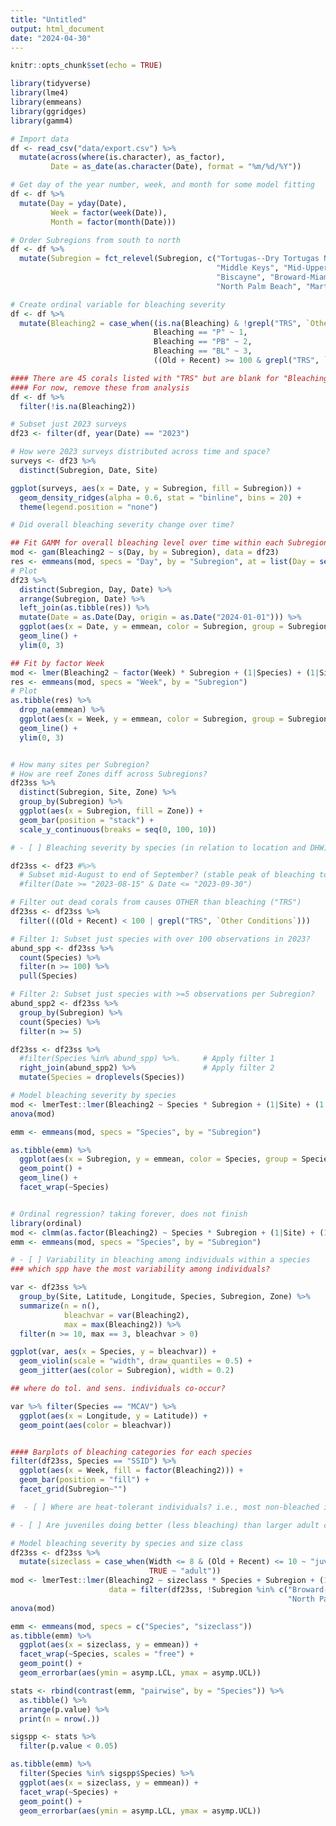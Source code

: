 ```yaml
---
title: "Untitled"
output: html_document
date: "2024-04-30"
---
```


```r
knitr::opts_chunk$set(echo = TRUE)
```

```r
library(tidyverse)
library(lme4)
library(emmeans)
library(ggridges)
library(gamm4)
```


```r
# Import data
df <- read_csv("data/export.csv") %>%
  mutate(across(where(is.character), as_factor),
         Date = as_date(as.character(Date), format = "%m/%d/%Y"))

# Get day of the year number, week, and month for some model fitting
df <- df %>%
  mutate(Day = yday(Date),
         Week = factor(week(Date)),
         Month = factor(month(Date)))

# Order Subregions from south to north
df <- df %>%
  mutate(Subregion = fct_relevel(Subregion, c("Tortugas--Dry Tortugas NP", "Marquesas", "Lower Keys", 
                                              "Middle Keys", "Mid-Upper Keys Transition", "Upper Keys",
                                              "Biscayne", "Broward-Miami", "South Palm Beach", 
                                              "North Palm Beach", "Martin")))

# Create ordinal variable for bleaching severity
df <- df %>%
  mutate(Bleaching2 = case_when((is.na(Bleaching) & !grepl("TRS", `Other Conditions`)) ~ 0,
                                Bleaching == "P" ~ 1,
                                Bleaching == "PB" ~ 2,
                                Bleaching == "BL" ~ 3,
                                ((Old + Recent) >= 100 & grepl("TRS", `Other Conditions`)) ~ 4))

#### There are 45 corals listed with "TRS" but are blank for "Bleaching"... talk to Jennifer about these?
#### For now, remove these from analysis
df <- df %>%
  filter(!is.na(Bleaching2))

# Subset just 2023 surveys
df23 <- filter(df, year(Date) == "2023")
```


```r
# How were 2023 surveys distributed across time and space?
surveys <- df23 %>%
  distinct(Subregion, Date, Site)

ggplot(surveys, aes(x = Date, y = Subregion, fill = Subregion)) +
  geom_density_ridges(alpha = 0.6, stat = "binline", bins = 20) +
  theme(legend.position = "none")

# Did overall bleaching severity change over time?

## Fit GAMM for overall bleaching level over time within each Subregion
mod <- gam(Bleaching2 ~ s(Day, by = Subregion), data = df23)
res <- emmeans(mod, specs = "Day", by = "Subregion", at = list(Day = seq(167, 318, 1)))
# Plot 
df23 %>%
  distinct(Subregion, Day, Date) %>%
  arrange(Subregion, Date) %>%
  left_join(as.tibble(res)) %>%
  mutate(Date = as.Date(Day, origin = as.Date("2024-01-01"))) %>%
  ggplot(aes(x = Date, y = emmean, color = Subregion, group = Subregion)) +
  geom_line() +
  ylim(0, 3)

## Fit by factor Week
mod <- lmer(Bleaching2 ~ factor(Week) * Subregion + (1|Species) + (1|Site), data = df23)
res <- emmeans(mod, specs = "Week", by = "Subregion")
# Plot
as.tibble(res) %>%
  drop_na(emmean) %>%
  ggplot(aes(x = Week, y = emmean, color = Subregion, group = Subregion)) +
  geom_line() +
  ylim(0, 3)


# How many sites per Subregion?
# How are reef Zones diff across Subregions?
df23ss %>%
  distinct(Subregion, Site, Zone) %>%
  group_by(Subregion) %>%
  ggplot(aes(x = Subregion, fill = Zone)) +
  geom_bar(position = "stack") +
  scale_y_continuous(breaks = seq(0, 100, 10))
```

    
```r
# - [ ] Bleaching severity by species (in relation to location and DHW). which species more/less bleached

df23ss <- df23 #%>%
  # Subset mid-August to end of September? (stable peak of bleaching to allow comparing across Subregions, e.g. Marquesas was in Oct. only)
  #filter(Date >= "2023-08-15" & Date <= "2023-09-30")

# Filter out dead corals from causes OTHER than bleaching ("TRS")
df23ss <- df23ss %>%
  filter(((Old + Recent) < 100 | grepl("TRS", `Other Conditions`)))

# Filter 1: Subset just species with over 100 observations in 2023?
abund_spp <- df23ss %>%
  count(Species) %>%
  filter(n >= 100) %>%
  pull(Species)

# Filter 2: Subset just species with >=5 observations per Subregion?
abund_spp2 <- df23ss %>%
  group_by(Subregion) %>%
  count(Species) %>%
  filter(n >= 5)

df23ss <- df23ss %>% 
  #filter(Species %in% abund_spp) %>%.     # Apply filter 1
  right_join(abund_spp2) %>%               # Apply filter 2
  mutate(Species = droplevels(Species))

# Model bleaching severity by species
mod <- lmerTest::lmer(Bleaching2 ~ Species * Subregion + (1|Site) + (1|Month), data = df23ss)
anova(mod)

emm <- emmeans(mod, specs = "Species", by = "Subregion")

as.tibble(emm) %>%
  ggplot(aes(x = Subregion, y = emmean, color = Species, group = Species)) +
  geom_point() +
  geom_line() +
  facet_wrap(~Species)


# Ordinal regression? taking forever, does not finish
library(ordinal)
mod <- clmm(as.factor(Bleaching2) ~ Species * Subregion + (1|Site) + (1|Month), data = df23ss)
emm <- emmeans(mod, specs = "Species", by = "Subregion")
```

```r
# - [ ] Variability in bleaching among individuals within a species 
### which spp have the most variability among individuals?

var <- df23ss %>%
  group_by(Site, Latitude, Longitude, Species, Subregion, Zone) %>%
  summarize(n = n(),
            bleachvar = var(Bleaching2),
            max = max(Bleaching2)) %>%
  filter(n >= 10, max == 3, bleachvar > 0)

ggplot(var, aes(x = Species, y = bleachvar)) +
  geom_violin(scale = "width", draw_quantiles = 0.5) +
  geom_jitter(aes(color = Subregion), width = 0.2)

## where do tol. and sens. individuals co-occur?

var %>% filter(Species == "MCAV") %>%
  ggplot(aes(x = Longitude, y = Latitude)) +
  geom_point(aes(color = bleachvar))


#### Barplots of bleaching categories for each species
filter(df23ss, Species == "SSID") %>%
  ggplot(aes(x = Week, fill = factor(Bleaching2))) +
  geom_bar(position = "fill") +
  facet_grid(Subregion~"")
```

```r
#  - [ ] Where are heat-tolerant individuals? i.e., most non-bleached individuals rel. to DHW
```


```r
# - [ ] Are juveniles doing better (less bleaching) than larger adult colonies for any species?

# Model bleaching severity by species and size class
df23ss <- df23ss %>%
  mutate(sizeclass = case_when(Width <= 8 & (Old + Recent) <= 10 ~ "juv",
                               TRUE ~ "adult"))
mod <- lmerTest::lmer(Bleaching2 ~ sizeclass * Species + Subregion + (1|Site) + (1|Month), 
                      data = filter(df23ss, !Subregion %in% c("Broward-Miami", "South Palm Beach",
                                                              "North Palm Beach", "Martin")))
anova(mod)

emm <- emmeans(mod, specs = c("Species", "sizeclass"))
as.tibble(emm) %>%
  ggplot(aes(x = sizeclass, y = emmean)) +
  facet_wrap(~Species, scales = "free") +
  geom_point() +
  geom_errorbar(aes(ymin = asymp.LCL, ymax = asymp.UCL))

stats <- rbind(contrast(emm, "pairwise", by = "Species")) %>%
  as.tibble() %>%
  arrange(p.value) %>%
  print(n = nrow(.))

sigspp <- stats %>%
  filter(p.value < 0.05)

as.tibble(emm) %>%
  filter(Species %in% sigspp$Species) %>%
  ggplot(aes(x = sizeclass, y = emmean)) +
  facet_wrap(~Species) +
  geom_point() +
  geom_errorbar(aes(ymin = asymp.LCL, ymax = asymp.UCL))
```
    

    
